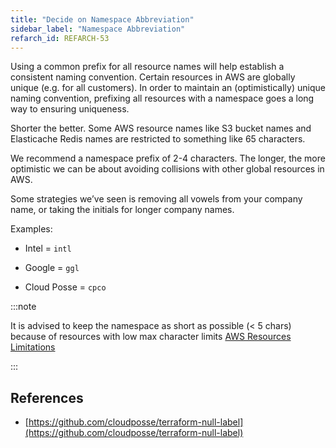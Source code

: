 ```yaml
---
title: "Decide on Namespace Abbreviation"
sidebar_label: "Namespace Abbreviation"
refarch_id: REFARCH-53
---
```


Using a common prefix for all resource names will help establish a consistent naming convention. Certain resources in
AWS are globally unique (e.g. for all customers). In order to maintain an (optimistically) unique naming convention,
prefixing all resources with a namespace goes a long way to ensuring uniqueness.

Shorter the better. Some AWS resource names like S3 bucket names and Elasticache Redis names are restricted to something
like 65 characters.

We recommend a namespace prefix of 2-4 characters. The longer, the more optimistic we can be about avoiding collisions
with other global resources in AWS.

Some strategies we’ve seen is removing all vowels from your company name, or taking the initials for longer company
names.

Examples:

- Intel = `intl`

- Google = `ggl`

- Cloud Posse = `cpco`

:::note

It is advised to keep the namespace as short as possible (< 5 chars) because of resources with low max character limits
[AWS Resources Limitations](/resources/aws/aws-feature-requests-and-limitations/)

:::

## References

- [https://github.com/cloudposse/terraform-null-label](https://github.com/cloudposse/terraform-null-label)
